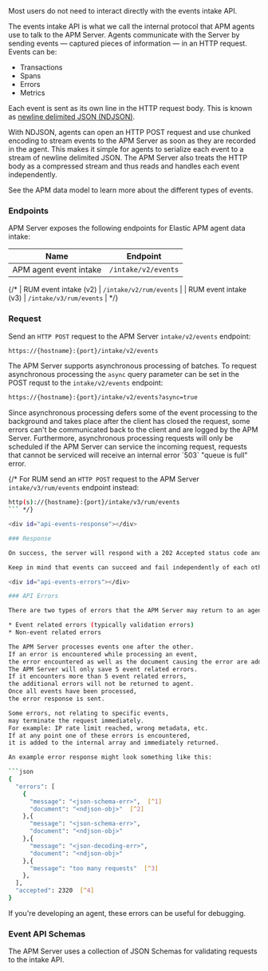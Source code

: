 

<div id="api-events"></div>

<DocCallOut title="Note">
Most users do not need to interact directly with the events intake API.
</DocCallOut>

The events intake API is what we call the internal protocol that APM agents use to talk to the APM Server.
Agents communicate with the Server by sending events &mdash; captured pieces of information &mdash; in an HTTP request.
Events can be:

* Transactions
* Spans
* Errors
* Metrics

Each event is sent as its own line in the HTTP request body.
This is known as [newline delimited JSON (NDJSON)](http://ndjson.org).

With NDJSON, agents can open an HTTP POST request and use chunked encoding to stream events to the APM Server
as soon as they are recorded in the agent.
This makes it simple for agents to serialize each event to a stream of newline delimited JSON.
The APM Server also treats the HTTP body as a compressed stream and thus reads and handles each event independently.

See the <DocLink id="serverlessObservabilityApmDataModel">APM data model</DocLink> to learn more about the different types of events.

<div id="api-events-endpoint"></div>

### Endpoints

APM Server exposes the following endpoints for Elastic APM agent data intake:

| Name | Endpoint |
|---|---|
| APM agent event intake | `/intake/v2/events` |

{/* | RUM event intake (v2) | `/intake/v2/rum/events` |
| RUM event intake (v3) | `/intake/v3/rum/events` | */}

<div id="api-events-example"></div>

### Request

Send an `HTTP POST` request to the APM Server `intake/v2/events` endpoint:

```bash
https://{hostname}:{port}/intake/v2/events
```

The APM Server supports asynchronous processing of batches.
To request asynchronous processing the `async` query parameter can be set in the POST requst
to the `intake/v2/events` endpoint:

```bash
https://{hostname}:{port}/intake/v2/events?async=true
```

<DocCallOut title="Note">
Since asynchronous processing defers some of the event processing to the
background and takes place after the client has closed the request, some errors
can't be communicated back to the client and are logged by the APM Server.
Furthermore, asynchronous processing requests will only be scheduled if the APM Server can
service the incoming request, requests that cannot be serviced will receive an internal error
`503` "queue is full" error.
</DocCallOut>

{/* For <DocLink id="enApmGuideApmRum">RUM</DocLink> send an `HTTP POST` request to the APM Server `intake/v3/rum/events` endpoint instead:

```bash
http(s)://{hostname}:{port}/intake/v3/rum/events
``` */}

<div id="api-events-response"></div>

### Response

On success, the server will respond with a 202 Accepted status code and no body.

Keep in mind that events can succeed and fail independently of each other. Only if all events succeed does the server respond with a 202.

<div id="api-events-errors"></div>

### API Errors

There are two types of errors that the APM Server may return to an agent:

* Event related errors (typically validation errors)
* Non-event related errors

The APM Server processes events one after the other.
If an error is encountered while processing an event,
the error encountered as well as the document causing the error are added to an internal array.
The APM Server will only save 5 event related errors.
If it encounters more than 5 event related errors,
the additional errors will not be returned to agent.
Once all events have been processed,
the error response is sent.

Some errors, not relating to specific events,
may terminate the request immediately.
For example: IP rate limit reached, wrong metadata, etc.
If at any point one of these errors is encountered,
it is added to the internal array and immediately returned.

An example error response might look something like this:

```json
{
  "errors": [
    {
      "message": "<json-schema-err>",  [^1]
      "document": "<ndjson-obj>"  [^2]
    },{
      "message": "<json-schema-err>",
      "document": "<ndjson-obj>"
    },{
      "message": "<json-decoding-err>",
      "document": "<ndjson-obj>"
    },{
      "message": "too many requests"  [^3]
    },
  ],
  "accepted": 2320  [^4]
}
```
[^1]: An event related error
[^2]: The document causing the error
[^3]: An immediately returning non-event related error
[^4]: The number of accepted events

If you're developing an agent, these errors can be useful for debugging.

<div id="api-events-schema-definition"></div>

### Event API Schemas

The APM Server uses a collection of JSON Schemas for validating requests to the intake API.
